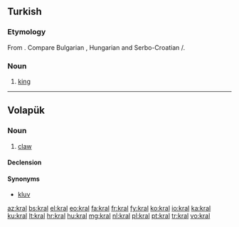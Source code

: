 {{also|král|Král|kráľ}}
==Turkish==

===Etymology===
From {{etyl|sla|tr}}. Compare Bulgarian {{term|крал|sc=Cyrl|lang=bg}}, Hungarian {{term|király|lang=hu}} and Serbo-Croatian {{term|краљ|sc=Cyrl|lang=sh}}/{{term|kralj|lang=sh}}.

===Noun===
{{head|tr|noun}}

# [[king]] {{gloss|head of a country}}

----

==Volapük==

===Noun===
{{vo-noun}}

# [[claw]]

====Declension====
{{vo-decl-noun}}

====Synonyms====
* [[kluv]]

[[az:kral]]
[[bs:kral]]
[[el:kral]]
[[eo:kral]]
[[fa:kral]]
[[fr:kral]]
[[fy:kral]]
[[ko:kral]]
[[io:kral]]
[[ka:kral]]
[[ku:kral]]
[[lt:kral]]
[[hr:kral]]
[[hu:kral]]
[[mg:kral]]
[[nl:kral]]
[[pl:kral]]
[[pt:kral]]
[[tr:kral]]
[[vo:kral]]
